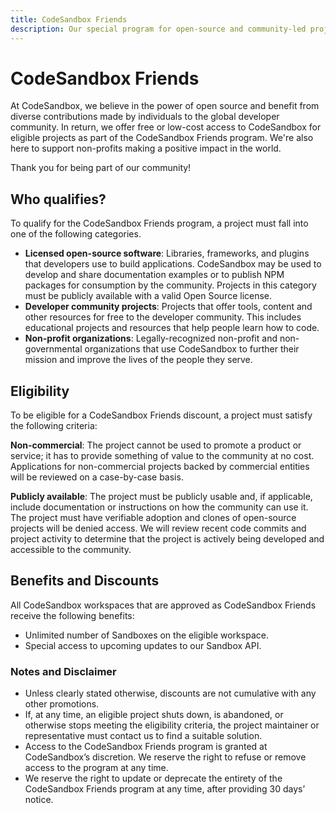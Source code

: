 ---
title: CodeSandbox Friends
description: Our special program for open-source and community-led projects.
---


# CodeSandbox Friends

At CodeSandbox, we believe in the power of open source and benefit from diverse contributions made by individuals to the global developer community. In return, we offer free or low-cost access to CodeSandbox for eligible projects as part of the CodeSandbox Friends program. We're also here to support non-profits making a positive impact in the world.

Thank you for being part of our community!

## Who qualifies?

To qualify for the CodeSandbox Friends program, a project must fall into one of the following categories.

- **Licensed open-source software**: Libraries, frameworks, and plugins that developers use to build applications. CodeSandbox may be used to develop and share documentation examples or to publish NPM packages for consumption by the community. Projects in this category must be publicly available with a valid Open Source license.
- **Developer community projects**: Projects that offer tools, content and other resources for free to the developer community. This includes educational projects and resources that help people learn how to code.    
- **Non-profit organizations**: Legally-recognized non-profit and non-governmental organizations that use CodeSandbox to further their mission and improve the lives of the people they serve.

## Eligibility

To be eligible for a CodeSandbox Friends discount, a project must satisfy the following criteria:

**Non-commercial**: The project cannot be used to promote a product or service; it has to provide something of value to the community at no cost. Applications for non-commercial projects backed by commercial entities will be reviewed on a case-by-case basis.

**Publicly available**: The project must be publicly usable and, if applicable, include documentation or instructions on how the community can use it. The project must have verifiable adoption and clones of open-source projects will be denied access. We will review recent code commits and project activity to determine that the project is actively being developed and accessible to the community.

## Benefits and Discounts

All CodeSandbox workspaces that are approved as CodeSandbox Friends receive the following benefits:

- Unlimited number of Sandboxes on the eligible workspace.
- Special access to upcoming updates to our Sandbox API.

### Notes and Disclaimer
- Unless clearly stated otherwise, discounts are not cumulative with any other promotions.
- If, at any time, an eligible project shuts down, is abandoned, or otherwise stops meeting the eligibility criteria, the project maintainer or representative must contact us to find a suitable solution.
- Access to the CodeSandbox Friends program is granted at CodeSandbox’s discretion. We reserve the right to refuse or remove access to the program at any time.
- We reserve the right to update or deprecate the entirety of the CodeSandbox Friends program at any time, after providing 30 days’ notice.